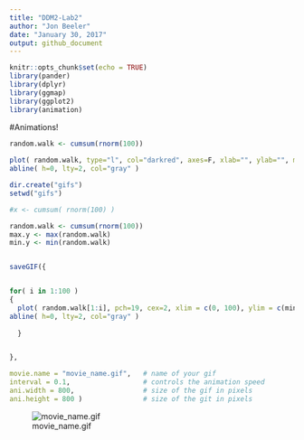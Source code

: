```yaml
---
title: "DDM2-Lab2"
author: "Jon Beeler"
date: "January 30, 2017"
output: github_document 
---
```


```r
knitr::opts_chunk$set(echo = TRUE)
library(pander)
library(dplyr)
library(ggmap)
library(ggplot2)
library(animation)
```
#Animations!
```r
random.walk <- cumsum(rnorm(100))
  
plot( random.walk, type="l", col="darkred", axes=F, xlab="", ylab="", main="Random Walk" )
abline( h=0, lty=2, col="gray" )
```

```r
dir.create("gifs")
setwd("gifs")

#x <- cumsum( rnorm(100) )

random.walk <- cumsum(rnorm(100))
max.y <- max(random.walk)
min.y <- min(random.walk)


saveGIF({


for( i in 1:100 )
{
  plot( random.walk[1:i], pch=19, cex=2, xlim = c(0, 100), ylim = c(min.y, max.y), type="l", col="darkred", axes=F, xlab="", ylab="", main="Random Walk" )
abline( h=0, lty=2, col="gray" )
  
  }


}, 

movie.name = "movie_name.gif",   # name of your gif
interval = 0.1,                  # controls the animation speed
ani.width = 800,                 # size of the gif in pixels
ani.height = 800 )               # size of the git in pixels

```
![movie_name.gif](gifs/movie_name.gif)